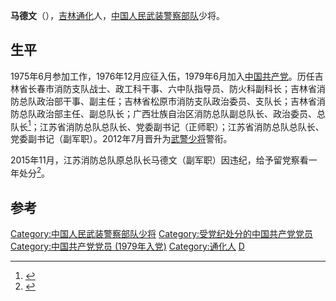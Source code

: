 '''马德文'''（{{Bd|1956年|11月||}}），[[吉林省|吉林]][[通化市|通化]]人，[[中国人民武装警察部队|中国人民武装警察部队]]少将。

== 生平 ==
1975年6月参加工作，1976年12月应征入伍，1979年6月加入[[中国共产党|中国共产党]]。历任吉林省长春市消防支队战士、政工科干事、六中队指导员、防火科副科长；吉林省消防总队政治部干事、副主任；吉林省松原市消防支队政治委员、支队长；吉林省消防总队政治部主任、副总队长；广西壮族自治区消防总队副总队长、政治委员、总队长<ref>{{cite book|editor=全国双拥工作领导小组办公室编|title=全国双拥工作年鉴 2004|date=2006年10月|publisher=北京：中国社会出版社|isbn=7-5087-1584-5|pages=450|accessdate=2017-01-20|last=罗平飞}}</ref>；江苏省消防总队总队长、党委副书记（正师职）；江苏省消防总队总队长、党委副书记（副军职）。2012年7月晋升为[[中国人民武装警察部队警衔|武警少将]]警衔。

2015年11月，江苏消防总队原总队长马德文（副军职）因违纪，给予留党察看一年处分<ref>{{Cite web|title=江苏消防总队原总队长马德文留党察看一年|url=http://js.ifeng.com/news/detail_2015_11/03/4516004_0.shtml|accessdate=2015-11-03|date=2015-11-03|publisher=凤凰网|archive-date=2017-03-01|archive-url=https://web.archive.org/web/20170301015954/http://js.ifeng.com/news/detail_2015_11/03/4516004_0.shtml|dead-url=no}}</ref>。

==参考==
{{reflist}}
{{中共十八大以来的反腐败工作}}

[[Category:中国人民武装警察部队少将|Category:中国人民武装警察部队少将]]
[[Category:受党纪处分的中国共产党党员|Category:受党纪处分的中国共产党党员]]
[[Category:中国共产党党员_(1979年入党)|Category:中国共产党党员 (1979年入党)]]
[[Category:通化人|Category:通化人]]
[[Category:马姓|D]]